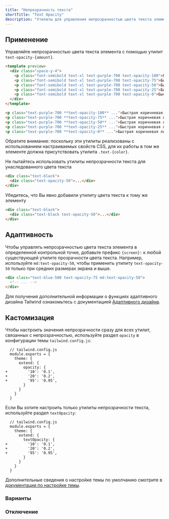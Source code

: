 ```yaml
---
title: "Непрозрачность текста"
shortTitle: "Text Opacity"
description: "Утилиты для управления непрозрачностью цвета текста элемента."
---
```




## Применение

Управляйте непрозрачностью цвета текста элемента с помощью утилит `text-opacity-{amount}`.

```html
<template preview>
  <div class="space-y-4">
    <p class="font-semibold text-xl text-purple-700 text-opacity-100">Быстрая, коричневая лиса, перепрыгнула через ленивого пса.</p>
    <p class="font-semibold text-xl text-purple-700 text-opacity-75">Быстрая, коричневая лиса, перепрыгнула через ленивого пса.</p>
    <p class="font-semibold text-xl text-purple-700 text-opacity-50">Быстрая, коричневая лиса, перепрыгнула через ленивого пса.</p>
    <p class="font-semibold text-xl text-purple-700 text-opacity-25">Быстрая, коричневая лиса, перепрыгнула через ленивого пса.</p>
    <p class="font-semibold text-xl text-purple-700 text-opacity-0">Быстрая, коричневая лиса, перепрыгнула через ленивого пса.</p>
  </div>
</template>

<p class="text-purple-700 **text-opacity-100** ...">Быстрая коричневая лиса...</p>
<p class="text-purple-700 **text-opacity-75** ...">Быстрая коричневая лиса...</p>
<p class="text-purple-700 **text-opacity-50** ...">Быстрая коричневая лиса...</p>
<p class="text-purple-700 **text-opacity-25** ...">Быстрая коричневая лиса...</p>
<p class="text-purple-700 **text-opacity-0** ...">Быстрая коричневая лиса...</p>
```

Обратите внимание: поскольку эти утилиты реализованы с использованием настраиваемых свойств CSS, для их работы в том же элементе должна присутствовать утилита `.text-{color}`.

<TipBad>Не пытайтесь использовать утилиты непрозрачности текста для унаследованного цвета текста</TipBad>

```html rose
<div class="text-black">
  <div class="text-opacity-50">...</div>
</div>
```

<TipGood>Убедитесь, что Вы явно добавили утилиту цвета текста к тому же элементу</TipGood>

```html emerald
<div class="text-black">
  <div class="text-black text-opacity-50">...</div>
</div>
```

## Адаптивность

Чтобы управлять непрозрачностью цвета текста элемента в определенной контрольной точке, добавьте префикс `{screen}:` к любой существующей утилите прозрачности цвета текста. Например, используйте `md:text-opacity-50`, чтобы применить утилиту `text-opacity-50` только при средних размерах экрана и выше.

```html
<div class="text-blue-500 text-opacity-75 md:text-opacity-50">
  <!-- ... -->
</div>
```

Для получения дополнительной информации о функциях адаптивного дизайна Tailwind ознакомьтесь с документацией [Адаптивного дизайна](/docs/responsive-design).

## Кастомизация

Чтобы настроить значения непрозрачности сразу для всех утилит, связанных с непрозрачностью, используйте раздел `opacity` в конфигурации темы `tailwind.config.js`:

```diff-js
  // tailwind.config.js
  module.exports = {
    theme: {
      extend: {
        opacity: {
+         '10': '0.1',
+         '20': '0.2',
+         '95': '0.95',
        }
      }
    }
  }
```

Если Вы хотите настроить только утилиты непрозрачности текста, используйте раздел `textOpacity`:

```diff-js
  // tailwind.config.js
  module.exports = {
    theme: {
      extend: {
        textOpacity: {
+         '10': '0.1',
+         '20': '0.2',
+         '95': '0.95',
        }
      }
    }
  }
```

Дополнительные сведения о настройке темы по умолчанию смотрите в [документации по настройке темы](/docs/theme#customizing-the-default-theme).

### Варианты

<Variants plugin="textOpacity" />

### Отключение

<Disabling plugin="textOpacity" />
